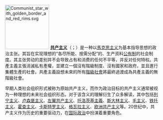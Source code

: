 [[File:Communist_star_with_golden_border_and_red_rims.svg|145px]]
'''[[共产主义|共产主义]]'''（{{lang-en|Communism}}；{{lang-la|communis}}）是一种以[[馬克思主义|馬克思主义]]为基本指导思想的政治主张。其旨在实现理想的“各尽所能、按需分配”的、生产资料[[公有制|公有制]]的社会制度。其主张劳动的差别并不会导致占有和消费的任何不平等，并反对任何特权。共產主義主張消滅私有產權，並建立一個沒有階級制度、沒有國家和政府，並且進行集體生產的社會。共產主義設想未來的所有[[階級社會|階級社會]]將最終過渡成為共產主義的無階級社會。

早期人类社会组织形式被称为原始共产主义，而作为政治目标的共产主义通常被视为一种理想的未来社会组织形态。对于该含义的理解衍生了众多解读，其中包括[[列宁主义|列宁主义]]、[[卢森堡主义|卢森堡主义]]、[[左翼共产主义|左翼共产主义]]、[[托洛茨基主義|托洛茨基主義]]、[[斯大林主义|斯大林主义]]、[[毛主义|毛主义]]、[[铁托主义|铁托主义]]、[[霍查主义|霍查主义]]、[[卡斯特罗主义|卡斯特罗主义]]、[[格瓦拉主义|格瓦拉主义]]、[[欧洲共产主义|欧洲共产主义]]等。20世纪中，共产主义作为历史的重要驱动力，在[[国际政治|国际政治]]中扮演着重要角色。